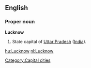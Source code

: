 ==English==
===Proper noun===
'''Lucknow'''
{{wikipedia}}
#State capital of [[Uttar Pradesh]] ([[India]]).
[[Category:Capital cities]]
[[hu:Lucknow]]
[[nl:Lucknow]]